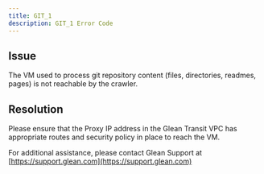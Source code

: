 ```yaml
---
title: GIT_1
description: GIT_1 Error Code
---
```


## Issue

The VM used to process git repository content (files, directories, readmes, pages) is not reachable by the crawler.

## Resolution

Please ensure that the Proxy IP address in the Glean Transit VPC has appropriate routes and security policy in place to reach the VM.

For additional assistance, please contact Glean Support at [https://support.glean.com](https://support.glean.com)
